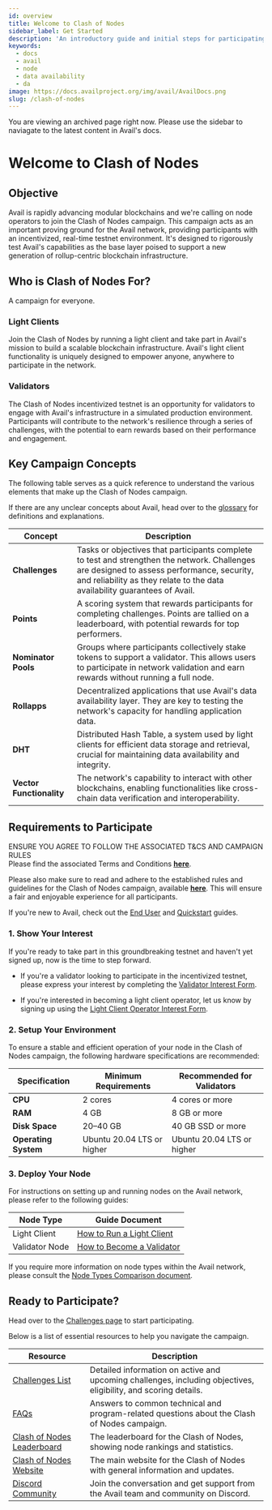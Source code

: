 ```yaml
---
id: overview
title: Welcome to Clash of Nodes
sidebar_label: Get Started
description: 'An introductory guide and initial steps for participating in the Clash of Nodes campaign.'
keywords:
  - docs
  - avail
  - node
  - data availability
  - da
image: https://docs.availproject.org/img/avail/AvailDocs.png
slug: /clash-of-nodes
---
```


<Callout type="warning" emoji="⚠️">
You are viewing an archived page right now. Please use the sidebar to naviagate to the latest content in Avail's docs.
</Callout>

# Welcome to Clash of Nodes

## Objective

Avail is rapidly advancing modular blockchains and we're calling on node operators to join the Clash of Nodes campaign. This campaign acts as an important proving ground for the Avail network, providing participants with an incentivized, real-time testnet environment. It's designed to rigorously test Avail's capabilities as the base layer poised to support a new generation of rollup-centric blockchain infrastructure.

## Who is Clash of Nodes For?

A campaign for everyone.

### Light Clients

Join the Clash of Nodes by running a light client and take part in Avail's mission to build a scalable blockchain infrastructure. Avail's light client functionality is uniquely designed to empower anyone, anywhere to participate in the network.

### Validators

The Clash of Nodes incentivized testnet is an opportunity for validators to engage with Avail's infrastructure in a simulated production environment. Participants will contribute to the network's resilience through a series of challenges, with the potential to earn rewards based on their performance and engagement.

## Key Campaign Concepts

The following table serves as a quick reference to understand the various elements that make up the Clash of Nodes campaign.

If there are any unclear concepts about Avail, head over to the [<ins>glossary</ins>](/docs/learn-about-avail/glossary.mdx) for definitions and explanations.

| Concept                  | Description                                                                                                                                                                                                              |
| ------------------------ | ------------------------------------------------------------------------------------------------------------------------------------------------------------------------------------------------------------------------ |
| **Challenges**           | Tasks or objectives that participants complete to test and strengthen the network. Challenges are designed to assess performance, security, and reliability as they relate to the data availability guarantees of Avail. |
| **Points**               | A scoring system that rewards participants for completing challenges. Points are tallied on a leaderboard, with potential rewards for top performers.                                                                    |
| **Nominator Pools**      | Groups where participants collectively stake tokens to support a validator. This allows users to participate in network validation and earn rewards without running a full node.                                         |
| **Rollapps**             | Decentralized applications that use Avail's data availability layer. They are key to testing the network's capacity for handling application data.                                                                       |
| **DHT**                  | Distributed Hash Table, a system used by light clients for efficient data storage and retrieval, crucial for maintaining data availability and integrity.                                                                |
| **Vector Functionality** | The network's capability to interact with other blockchains, enabling functionalities like cross-chain data verification and interoperability.                                                                           |

## Requirements to Participate

<Callout emoji="⚠️" type="warning">

ENSURE YOU AGREE TO FOLLOW THE ASSOCIATED T&CS AND CAMPAIGN RULES<br/>
Please find the associated Terms and Conditions **[<ins>here</ins>](/docs/clash-of-nodes/toc.mdx)**.

Please also make sure to read and adhere to the established rules and guidelines for the Clash of Nodes campaign,
available **[<ins>here</ins>](/docs/clash-of-nodes/rules.mdx)**.
This will ensure a fair and enjoyable experience for all participants.
</Callout>

If you're new to Avail, check out the [<ins>End User</ins>](/docs/end-user-guide/accounts) and [<ins>Quickstart</ins>](/docs/build-with-avail/quickstart) guides.

### 1. Show Your Interest

If you're ready to take part in this groundbreaking testnet and haven't yet signed up, now is the time to step forward.

- If you're a validator looking to participate in the incentivized testnet, please express your interest by completing the
  [<ins>Validator Interest Form</ins>](https://docs.google.com/forms/d/e/1FAIpQLScvgXjSUmwPpUxf1s-MR2C2o5V79TSoud1dLPKVgeLiLFuyGQ/viewform).

- If you're interested in becoming a light client operator, let us know by signing up using the
  [<ins>Light Client Operator Interest Form</ins>](https://docs.google.com/forms/d/e/1FAIpQLSeL6aXqz6vBbYEgD1cZKaQ4vwbN2o3Rxys-wKTuKySVR-oS8g/viewform).

### 2. Setup Your Environment

To ensure a stable and efficient operation of your node in the Clash of Nodes campaign, the following hardware specifications are recommended:

| Specification        | Minimum Requirements       | Recommended for Validators |
| -------------------- | -------------------------- | -------------------------- |
| **CPU**              | 2 cores                    | 4 cores or more            |
| **RAM**              | 4 GB                       | 8 GB or more               |
| **Disk Space**       | 20–40 GB                   | 40 GB SSD or more          |
| **Operating System** | Ubuntu 20.04 LTS or higher | Ubuntu 20.04 LTS or higher |

### 3. Deploy Your Node

For instructions on setting up and running nodes on the Avail network, please refer to the following guides:

| Node Type      | Guide Document                                                                  |
| -------------- | ------------------------------------------------------------------------------- |
| Light Client   | [<ins>How to Run a Light Client</ins>](/docs/operate-a-node/run-a-light-client/0010-light-client) |
| Validator Node | [<ins>How to Become a Validator</ins>](/docs/operate-a-node/become-a-validator)           |

If you require more information on node types within the Avail network, please consult the
[<ins>Node Types Comparison document</ins>](/docs/operate-a-node/node-types).

## Ready to Participate?

Head over to the [<ins>Challenges page</ins>](/docs/clash-of-nodes/challenges) to start participating.

Below is a list of essential resources to help you navigate the campaign.

| Resource                                                                            | Description                                                                                                     |
| ----------------------------------------------------------------------------------- | --------------------------------------------------------------------------------------------------------------- |
| [<ins>Challenges List</ins>](/docs/clash-of-nodes/challenges.mdx#list-of-challenges) | Detailed information on active and upcoming challenges, including objectives, eligibility, and scoring details. |
| [<ins>FAQs</ins>](/docs/clash-of-nodes/faqs.mdx)                                     | Answers to common technical and program-related questions about the Clash of Nodes campaign.                    |
| [<ins>Clash of Nodes Leaderboard</ins>](http://leaderboard.availproject.org/)       | The leaderboard for the Clash of Nodes, showing node rankings and statistics.                                   |
| [<ins>Clash of Nodes Website</ins>](http://clash.availproject.org/)                 | The main website for the Clash of Nodes with general information and updates.                                   |
| [<ins>Discord Community</ins>](https://discord.com/invite/AvailProject)               | Join the conversation and get support from the Avail team and community on Discord.                             |